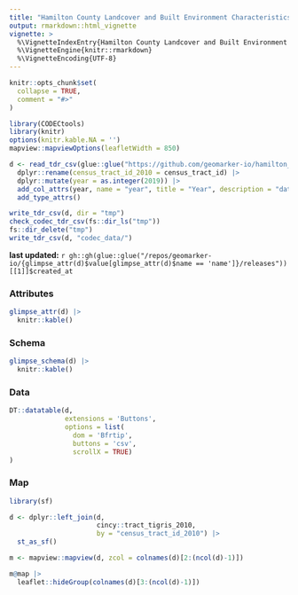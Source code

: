 ```yaml
---
title: "Hamilton County Landcover and Built Environment Characteristics"
output: rmarkdown::html_vignette
vignette: >
  %\VignetteIndexEntry{Hamilton County Landcover and Built Environment Characteristics}
  %\VignetteEngine{knitr::rmarkdown}
  %\VignetteEncoding{UTF-8}
---
```


```r
knitr::opts_chunk$set(
  collapse = TRUE,
  comment = "#>"
)

library(CODECtools)
library(knitr)
options(knitr.kable.NA = '')
mapview::mapviewOptions(leafletWidth = 850)
```

```r
d <- read_tdr_csv(glue::glue("https://github.com/geomarker-io/hamilton_landcover/releases/download/v0.1.0")) |>
  dplyr::rename(census_tract_id_2010 = census_tract_id) |>
  dplyr::mutate(year = as.integer(2019)) |>
  add_col_attrs(year, name = "year", title = "Year", description = "data year") |>
  add_type_attrs()

write_tdr_csv(d, dir = "tmp")
check_codec_tdr_csv(fs::dir_ls("tmp"))
fs::dir_delete("tmp")
write_tdr_csv(d, "codec_data/")
```

**last updated:** `r gh::gh(glue::glue("/repos/geomarker-io/{glimpse_attr(d)$value[glimpse_attr(d)$name == 'name']}/releases"))[[1]]$created_at`

### Attributes

```r
glimpse_attr(d) |>
  knitr::kable()
```

### Schema

```r
glimpse_schema(d) |>
  knitr::kable()
```

### Data

```r
DT::datatable(d, 
              extensions = 'Buttons', 
              options = list(
                dom = 'Bfrtip',
                buttons = 'csv', 
                scrollX = TRUE)
)
```

### Map

```r
library(sf)

d <- dplyr::left_join(d, 
                      cincy::tract_tigris_2010, 
                      by = "census_tract_id_2010") |>
  st_as_sf()

m <- mapview::mapview(d, zcol = colnames(d)[2:(ncol(d)-1)]) 

m@map |>
  leaflet::hideGroup(colnames(d)[3:(ncol(d)-1)])
```



